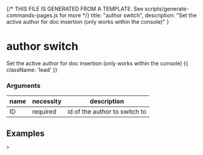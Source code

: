 {/* THIS FILE IS GENERATED FROM A TEMPLATE. See scripts/generate-commands-pages.js for more */}
    title: "author switch",
    description: "Set the active author for doc insertion (only works within the console)"
}

<div className='not-prose mb-5'>
    <Breadcrumbs pages={[
        { name: 'Commands', href: '/docs/commands', current: false },
        { name: 'author switch', href: '/docs/commands/author-switch', current: true },
    ]} />
</div>

# author switch

Set the active author for doc insertion (only works within the console) {{ className: 'lead' }}


### Arguments

| name | necessity | description |
| ---- | --------- | ----------- |
| ID  | required | id of the author to switch to |



## Examples

<CodeGroup title="author switch">


```text {{ title: 'console' }}
> 
```


</CodeGroup>
